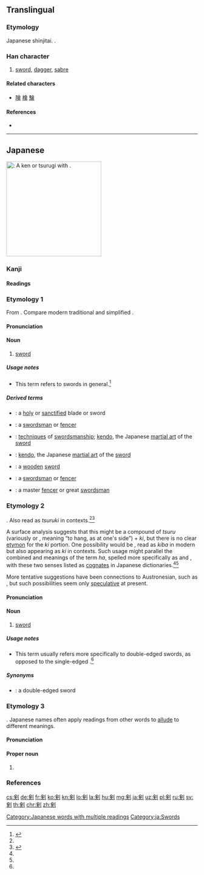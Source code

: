 {{also|劍|剑}}
==Translingual==
{{Han simplified forms|劍|剣|剑}}

===Etymology===
Japanese shinjitai. {{Han simp|劍|f=僉|t=㑒}}.

===Han character===
{{Han char|rn=18|rad=刀|as=08|sn=10|four=|canj=OOLN,XOOLN|ids=⿰㑒刂}}

# [[sword]], [[dagger]], [[sabre]]

====Related characters====
* [[険]] [[検]] [[験]]

====References====
* {{Han ref|kx=0141.411|dkj=02076|dj=0321.130|hdz=10345.040|uh=5263|ud=21091}}

----

==Japanese==
{{wikipedia|lang=ja}}
[[File:Jian (sword).jpg|thumb|250px|{{lang|ja|剣}}: A ''ken'' or ''tsurugi'' with {{m|ja|鞘|tr=saya||[[scabbard]]}}.]]
{{wikipedia|Sword}}
{{wikipedia|Tsurugi (sword)}}

===Kanji===
{{ja-kanji|grade=c|rs=刀08|style=s|kyu=劍}}

====Readings====
{{ja-readings
|goon=[[こん]] (kon) {{qualifier|non-[[w:Jōyō kanji|Jōyō]] reading}}
|kanon=[[けん]] (ken)
|kun=[[つるぎ]] (tsurugi)
|nanori=[[けんざき]] (kenzaki), [[まやか]] (mayaka)
}}

===Etymology 1===
{{ja-kanjitab|けん|yomi=o}}
From {{etyl|ltc|ja|sort=けん}} {{m|lzh|劍|tr=kjæmH||sword}}. Compare modern {{etyl|cmn|-}} traditional {{m|cmn|劍}} and simplified {{m|cmn|剑|tr=jiàn||sword, dagger, saber}}.

====Pronunciation====
{{ja-pron|acc=a|y=ko|けん}}

====Noun====
{{ja-noun|けん}}

# [[sword]]

=====Usage notes=====
* This term refers to swords in general.<ref name="KDJ">{{R:Kokugo Dai Jiten}}</ref>

=====Derived terms=====
{{der-top}}
* {{ja-l|聖剣|せいけん|seiken}}: a [[holy]] or [[sanctified]] blade or sword
* {{ja-l|剣士|けんし|kenshi}}: a [[swordsman]] or [[fencer]]
* {{ja-l|剣術|けんじゅつ|kenjutsu}}: [[technique]]s of [[swordsmanship]]; [[kendo]], the Japanese [[martial art]] of the [[sword]]
* {{ja-l|剣道|けんどう|kendō}}: [[kendo]], the Japanese [[martial art]] of the [[sword]]
* {{ja-l|木剣|ぼっけん|bokken}}: a [[wooden]] [[sword]]
* {{ja-l|剣客|けんかく|kenkaku}}: a [[swordsman]] or [[fencer]]
* {{ja-l|剣豪|けんごう|kengō}}: a master [[fencer]] or great [[swordsman]]
{{der-bottom}}

===Etymology 2===
{{ja-kanjitab|つるぎ|yomi=k}}
{{unk.|ja}}. Also read as ''tsuruki'' in {{etyl|ojp|ja|sort=つるぎ}} contexts.<ref name="KDJ"/><ref name="DJR">{{R:Daijirin}}</ref>

A surface analysis suggests that this might be a compound of ''tsuru'' (variously {{ja-l|釣る}} or {{ja-l|吊る}}, meaning “to hang, as at one's side”) + ''ki'', but there is no clear [[etymon]] for the ''ki'' portion. One possibility would be {{m|ja|牙||fang}}, read as ''kiba'' in modern {{etyl|ja|-}} but also appearing as ''ki'' in {{etyl|ojp|-}} contexts. Such usage might parallel the combined {{m|en|tooth}} and {{m|en|blade}} meanings of the term ''ha'', spelled more specifically as {{m|ja|歯||tooth}} and {{m|ja|刃||blade}}, with these two senses listed as [[cognate]]s in Japanese dictionaries.<ref name="KDJ"/><ref name="DJR"/>

More tentative suggestions have been connections to Austronesian, such as {{etyl|tl|-}} {{m|tl|suligi||dart; short spear}}, but such possibilities seem only [[speculative]] at present.

====Pronunciation====
{{ja-pron|acc=h|acc2=3|y=k|つるぎ}}

====Noun====
{{ja-noun|つるぎ}}

# [[sword]]

=====Usage notes=====
* This term usually refers more specifically to double-edged swords, as opposed to the single-edged {{m|ja|刀|tr=katana}}.<ref name="KDJ"/>

=====Synonyms=====
* {{ja-l|諸刃|もろは|moroha}}: a double-edged sword

===Etymology 3===
{{ja-kanjitab|まやか}}
{{unk.|ja}}. Japanese names often apply readings from other words to [[allude]] to different meanings.

====Pronunciation====
{{ja-pron|まやか}}

====Proper noun====
{{ja-pos|proper|まやか}}

# {{given name|lang=ja|female}}

===References===
<references/>
[[Category:Japanese words with multiple readings]]
[[Category:ja:Swords]]

[[cs:剣]]
[[de:剣]]
[[fr:剣]]
[[ko:剣]]
[[kn:剣]]
[[lo:剣]]
[[la:剣]]
[[hu:剣]]
[[mg:剣]]
[[ja:剣]]
[[uz:剣]]
[[pl:剣]]
[[ru:剣]]
[[sv:剣]]
[[th:剣]]
[[chr:剣]]
[[zh:剣]]